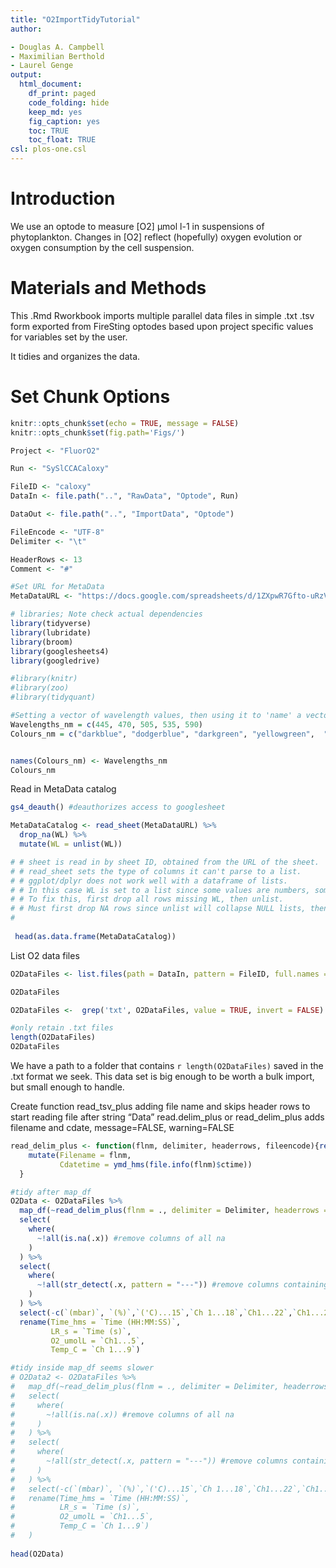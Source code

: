 ```yaml
---
title: "O2ImportTidyTutorial"
author:

- Douglas A. Campbell
- Maximilian Berthold
- Laurel Genge
output:
  html_document:
    df_print: paged
    code_folding: hide
    keep_md: yes
    fig_caption: yes
    toc: TRUE
    toc_float: TRUE
csl: plos-one.csl
---
```


# Introduction
We use an optode to measure [O2] µmol l-1 in suspensions of phytoplankton.
Changes in [O2] reflect (hopefully) oxygen evolution or oxygen consumption by the cell suspension.

# Materials and Methods

This .Rmd Rworkbook imports multiple parallel data files in simple .txt .tsv form exported from FireSting optodes based upon project specific values for variables set by the user.

It tidies and organizes the data.

 
# Set Chunk Options
```r
knitr::opts_chunk$set(echo = TRUE, message = FALSE)
knitr::opts_chunk$set(fig.path='Figs/')
```

```r

Project <- "FluorO2"

Run <- "SySlCCACaloxy"

FileID <- "caloxy"
DataIn <- file.path("..", "RawData", "Optode", Run)

DataOut <- file.path("..", "ImportData", "Optode")

FileEncode <- "UTF-8"
Delimiter <- "\t"

HeaderRows <- 13
Comment <- "#"

#Set URL for MetaData
MetaDataURL <- "https://docs.google.com/spreadsheets/d/1ZXpwR7Gfto-uRzVdXzMpQF4frbrvMLH_IyLqonFZRSw/edit#gid=0"


```

```r
# libraries; Note check actual dependencies
library(tidyverse)
library(lubridate)
library(broom)
library(googlesheets4)
library(googledrive)

#library(knitr)
#library(zoo)
#library(tidyquant)
```


```r
#Setting a vector of wavelength values, then using it to 'name' a vector of R colour values will allow us to assign colours to wavelengths later
Wavelengths_nm = c(445, 470, 505, 535, 590)
Colours_nm = c("darkblue", "dodgerblue", "darkgreen", "yellowgreen",  "darkorange")


names(Colours_nm) <- Wavelengths_nm
Colours_nm


```

Read in MetaData catalog
```r

gs4_deauth() #deauthorizes access to googlesheet

MetaDataCatalog <- read_sheet(MetaDataURL) %>%
  drop_na(WL) %>%
  mutate(WL = unlist(WL))

# # sheet is read in by sheet ID, obtained from the URL of the sheet.
# # read_sheet sets the type of columns it can't parse to a list.
# # ggplot/dplyr does not work well with a dataframe of lists.
# # In this case WL is set to a list since some values are numbers, some are strings, some are blank.
# # To fix this, first drop all rows missing WL, then unlist.
# # Must first drop NA rows since unlist will collapse NULL lists, then the unlisted WL is a shorter length than original WL column, which mutate doesn't like.
# 
 
 head(as.data.frame(MetaDataCatalog))
```

List O2 data files
```r

O2DataFiles <- list.files(path = DataIn, pattern = FileID, full.names = TRUE, recursive = FALSE)

O2DataFiles

O2DataFiles <-  grep('txt', O2DataFiles, value = TRUE, invert = FALSE)

#only retain .txt files
length(O2DataFiles)
O2DataFiles

```

We have a path to a folder that contains `r length(O2DataFiles)` saved in the .txt format we seek.
This data set is big enough to be worth a bulk import, but small enough to handle.

Create function read_tsv_plus adding file name and skips header rows to start reading file after string "Data" read.delim_plus or read_delim_plus adds filename and cdate, message=FALSE, warning=FALSE

```r
read_delim_plus <- function(flnm, delimiter, headerrows, fileencode){read_delim(flnm, delim = delimiter,  col_names = TRUE,  comment = Comment, skip = headerrows, escape_double = FALSE,  locale = locale(encoding = fileencode), trim_ws = TRUE, ) %>%
    mutate(Filename = flnm,
           Cdatetime = ymd_hms(file.info(flnm)$ctime))
  }
```

```r

#tidy after map_df
O2Data <- O2DataFiles %>%
  map_df(~read_delim_plus(flnm = ., delimiter = Delimiter, headerrows = HeaderRows, fileencode = FileEncode)) %>%
  select(
    where(
      ~!all(is.na(.x)) #remove columns of all na
    )
  ) %>%
  select(
    where(
      ~!all(str_detect(.x, pattern = "---")) #remove columns containing only all "---"
    )
  ) %>%
  select(-c(`(mbar)`, `(%)`,`('C)...15`,`Ch 1...18`,`Ch1...22`,`Ch1...26`)) %>%
  rename(Time_hms = `Time (HH:MM:SS)`,
         LR_s = `Time (s)`,
         O2_umolL = `Ch1...5`,
         Temp_C = `Ch 1...9`)

#tidy inside map_df seems slower
# O2Data2 <- O2DataFiles %>%
#   map_df(~read_delim_plus(flnm = ., delimiter = Delimiter, headerrows = HeaderRows, fileencode = FileEncode) %>%
#   select(
#     where(
#       ~!all(is.na(.x)) #remove columns of all na
#     )
#   ) %>%
#   select(
#     where(
#       ~!all(str_detect(.x, pattern = "---")) #remove columns containing only all "---"
#     )
#   ) %>%
#   select(-c(`(mbar)`, `(%)`,`('C)...15`,`Ch 1...18`,`Ch1...22`,`Ch1...26`)) %>%
#   rename(Time_hms = `Time (HH:MM:SS)`,
#          LR_s = `Time (s)`,
#          O2_umolL = `Ch1...5`,
#          Temp_C = `Ch 1...9`)
#   ) 
  
head(O2Data)
```

